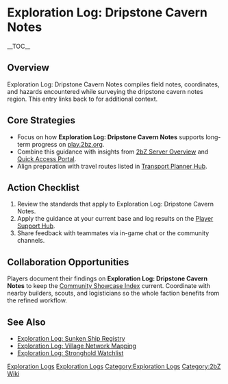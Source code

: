 {{Short description|Exploration Log: Dripstone Cavern Notes compiles field notes, coordinates, and hazards encountered while surveying the dripstone cavern notes region}}
= Exploration Log: Dripstone Cavern Notes =
{{2bZ Navbox}}
__TOC__

== Overview ==
Exploration Log: Dripstone Cavern Notes compiles field notes, coordinates, and hazards
encountered while surveying the dripstone cavern notes region. This entry links back to
[[Category:Exploration Logs|Exploration Logs]] for additional context.

== Core Strategies ==
* Focus on how '''Exploration Log: Dripstone Cavern Notes''' supports long-term progress on [[play.2bz.org]].
* Combine this guidance with insights from [[2bZ Server Overview]] and [[Quick Access Portal]].
* Align preparation with travel routes listed in [[Transport Planner Hub]].

== Action Checklist ==
# Review the [[Category:Exploration Logs|Exploration Logs]] standards that apply to Exploration Log: Dripstone Cavern Notes.
# Apply the guidance at your current base and log results on the [[Player Support Hub]].
# Share feedback with teammates via in-game chat or the community channels.

== Collaboration Opportunities ==
Players document their findings on '''Exploration Log: Dripstone Cavern Notes''' to keep
the [[Community Showcase Index]] current. Coordinate with nearby builders, scouts, and
logisticians so the whole faction benefits from the refined workflow.

== See Also ==
* [[Exploration Log: Sunken Ship Registry]]
* [[Exploration Log: Village Network Mapping]]
* [[Exploration Log: Stronghold Watchlist]]

[[Category:Exploration Logs]]
[[Category:2bZ Wiki]]
